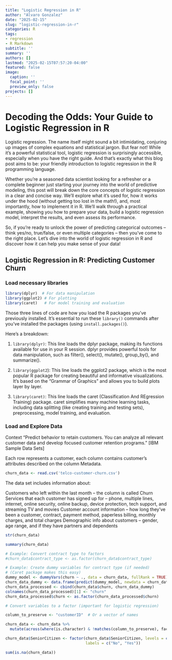 ```yaml
---
title: "Logistic Regression in R"
author: "Alvaro Gonzalez"
date: "2025-02-15"
slug: "logistic-regression-in-r"
categories: R
tags:
- regression
- R Markdown
subtitle: ''
summary: ''
authors: []
lastmod: "2025-02-15T07:57:20-04:00"
featured: false
image:
  caption: ''
  focal_point: ''
  preview_only: false
projects: []
---
```


# Decoding the Odds: Your Guide to Logistic Regression in R

Logistic regression.  The name itself might sound a bit intimidating, conjuring up images of complex equations and statistical jargon. But fear not!  While it's a powerful statistical tool, logistic regression is surprisingly accessible, especially when you have the right guide.  And that's exactly what this blog post aims to be: your friendly introduction to logistic regression in the R programming language.

Whether you're a seasoned data scientist looking for a refresher or a complete beginner just starting your journey into the world of predictive modeling, this post will break down the core concepts of logistic regression in a clear and concise way. We'll explore what it's used for, how it works under the hood (without getting too lost in the math!), and, most importantly, how to implement it in R.  We'll walk through a practical example, showing you how to prepare your data, build a logistic regression model, interpret the results, and even assess its performance.

So, if you're ready to unlock the power of predicting categorical outcomes – think yes/no, true/false, or even multiple categories – then you've come to the right place. Let's dive into the world of logistic regression in R and discover how it can help you make sense of your data!

## Logistic Regression in R: Predicting Customer Churn

### Load necessary libraries
```r
library(dplyr)  # For data manipulation
library(ggplot2) # For plotting
library(caret)   # For model training and evaluation
```

Those three lines of code are how you load the R packages you've previously installed.  It's essential to run these `library()` commands after you've installed the packages (using `install.packages()`).

Here's a breakdown:

1. `library(dplyr)`: This line loads the dplyr package, making its functions available for use in your R session.  dplyr provides powerful tools for data manipulation, such as filter(), select(), mutate(), group_by(), and summarize().

2. `library(ggplot2`): This line loads the ggplot2 package, which is the most popular R package for creating beautiful and informative visualizations.  It's based on the "Grammar of Graphics" and allows you to build plots layer by layer.

3. `library(caret)`: This line loads the caret (Classification And REgression Training) package.  caret simplifies many machine learning tasks, including data splitting (like creating training and testing sets), preprocessing, model training, and evaluation.

### Load and Explore Data
Context
"Predict behavior to retain customers. You can analyze all relevant customer data and develop focused customer retention programs." [IBM Sample Data Sets]

Each row represents a customer, each column contains customer’s attributes described on the column Metadata.
```r
churn_data <- read.csv('telco-customer-churn.csv')
```
The data set includes information about:

Customers who left within the last month – the column is called Churn
Services that each customer has signed up for – phone, multiple lines, internet, online security, online backup, device protection, tech support, and streaming TV and movies
Customer account information – how long they’ve been a customer, contract, payment method, paperless billing, monthly charges, and total charges
Demographic info about customers – gender, age range, and if they have partners and dependents
```r
str(churn_data)
```
```r
summary(churn_data)
```
```r
# Example: Convert contract type to factors
#churn_data$contract_type <- as.factor(churn_data$contract_type)

# Example: Create dummy variables for contract type (if needed)
# (Caret package makes this easy)
dummy_model <- dummyVars(churn ~ ., data = churn_data, fullRank = TRUE)
churn_data_dummy <- data.frame(predict(dummy_model, newdata = churn_data))
churn_data_processed <- cbind(churn_data$churn, churn_data_dummy)
colnames(churn_data_processed)[1] <- "churn"
churn_data_processed$churn <- as.factor(churn_data_processed$churn)
```


```r
# Convert variables to a factor (important for logistic regression)

column_to_preserve <- "customerID"  # Or a vector of names

churn_data <- churn_data %>%
  mutate(across(where(is.character) & !matches(column_to_preserve), factor))
```

```r
churn_data$SeniorCitizen <- factor(churn_data$SeniorCitizen, levels = c(0, 1),
                                   labels = c("No", "Yes"))
```


```r
sum(is.na(churn_data))
```



